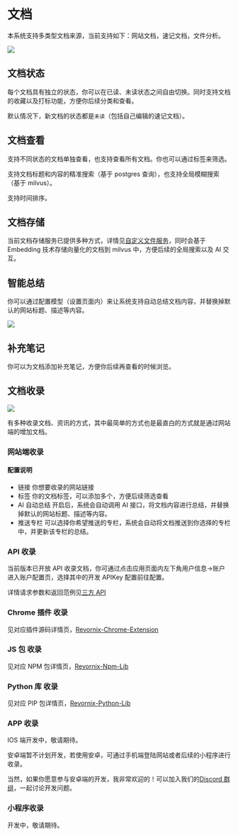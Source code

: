 
# 文档

本系统支持多类型文档来源，当前支持如下：网站文档，速记文档，文件分析。

![](https://qingyon-revornix-public.oss-cn-beijing.aliyuncs.com/images/202507031639028.png)

## 文档状态

每个文档具有独立的状态，你可以在已读、未读状态之间自由切换。同时支持文档的收藏以及打标功能，方便你后续分类和查看。

默认情况下，新文档的状态都是`未读`（包括自己编辑的速记文档）。

## 文档查看

支持不同状态的文档单独查看，也支持查看所有文档。你也可以通过标签来筛选。

支持文档标题和内容的精准搜索（基于 postgres 查询），也支持全局模糊搜索（基于 milvus）。

支持时间排序。

## 文档存储

当前文档存储服务已提供多种方式，详情见[自定义文件服务](./custom-file-system)，同时会基于 Embedding 技术存储向量化的文档到 milvus 中，方便后续的全局搜索以及 AI 交互。

## 智能总结

你可以通过配置模型（设置页面内）来让系统支持自动总结文档内容，并替换掉默认的网站标题、描述等内容。

![](https://qingyon-revornix-public.oss-cn-beijing.aliyuncs.com/images/202507031531236.png)

## 补充笔记

你可以为文档添加补充笔记，方便你后续再查看的时候浏览。

## 文档收录

![](https://qingyon-revornix-public.oss-cn-beijing.aliyuncs.com/images/202507021304606.png)

有多种收录文档、资讯的方式，其中最简单的方式也是最直白的方式就是通过网站端的增加文档。

### 网站端收录

#### 配置说明

- 链接 你想要收录的网站链接
- 标签 你的文档标签，可以添加多个，方便后续筛选查看
- AI 自动总结 开启后，系统会自动调用 AI 接口，将文档内容进行总结，并替换掉默认的网站标题、描述等内容。
- 推送专栏 可以选择你希望推送的专栏，系统会自动将文档推送到你选择的专栏中，并更新该专栏的总结。

### API 收录

当前版本已开放 API 收录文档，你可通过点击应用页面内左下角用户信息->账户进入账户配置页，选择其中的开发 APIKey 配置前往配置。

详情请求参数和返回范例见[三方 API](./api)

### Chrome 插件 收录

见对应插件源码详情页，[Revornix-Chrome-Extension](https://github.com/Qingyon-AI/Revornix-Chrome-Extension)

### JS 包 收录

见对应 NPM 包详情页，[Revornix-Npm-Lib](https://github.com/Qingyon-AI/Revornix-Npm-Lib)

### Python 库 收录

见对应 PIP 包详情页，[Revornix-Python-Lib](https://github.com/Qingyon-AI/Revornix-Python-Lib)

### APP 收录

IOS 端开发中，敬请期待。

安卓端暂不计划开发，若使用安卓，可通过手机端登陆网站或者后续的小程序进行收录。

当然，如果你愿意参与安卓端的开发，我非常欢迎的！可以加入我们的[Discord 群组](https://discord.gg/3XZfz84aPN)，一起讨论开发问题。

### 小程序收录

开发中，敬请期待。

